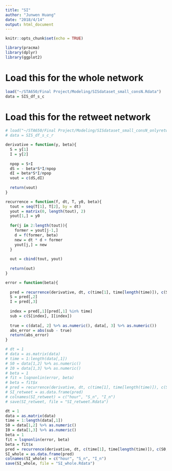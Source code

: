 ```yaml
---
title: "SI"
author: "Junwen Huang"
date: "2018/4/14"
output: html_document
---
```


```r
knitr::opts_chunk$set(echo = TRUE)
```

```r
library(pracma)
library(dplyr)
library(ggplot2)
```

# Load this for the whole network

```r
load("~/STA650/Final Project/Modeling/SISdataset_small_consN.Rdata")
data = SIS_df_s_c
```

# Load this for the retweet network

```r
# load("~/STA650/Final Project/Modeling/SISdataset_small_consN_onlyretweet.Rdata")
# data = SIS_df_s_c_r
```

```r
derivative = function(y, beta){
  S = y[1]  
  I = y[2]  
  
  npop = S+I
  dS = - beta*S*I/npop            
  dI = beta*S*I/npop
  vout = c(dS,dI)
  
  return(vout)
}
```

```r
recurrence = function(f, dt, T, y0, beta){
  tout = seq(T[1], T[2], by = dt)
  yout = matrix(0, length(tout), 2)
  yout[1,] = y0
  
  for(j in 2:length(tout)){
    former = yout[j-1,]
    d = f(former, beta)
    new = dt * d + former
    yout[j,] = new
  }
  
  out = cbind(tout, yout)
  
  return(out)
}
```

```r
error = function(beta){
  
  pred = recurrence(derivative, dt, c(time[1], time[length(time)]), c(S0, I0), beta)
  S = pred[,2]
  I = pred[,3]
  
  index = pred[,1][pred[,1] %in% time]
  sub = c(S[index], I[index])
  
  true = c(data[, 2] %>% as.numeric(), data[, 3] %>% as.numeric())
  abs_error = abs(sub - true)
  return(abs_error)
}
```

```r
# dt = 1
# data = as.matrix(data)
# time = 1:length(data[,1])
# S0 = data[1,2] %>% as.numeric()
# I0 = data[1,3] %>% as.numeric()
# beta = 1
# fit = lsqnonlin(error, beta)
# beta = fit$x
# pred = recurrence(derivative, dt, c(time[1], time[length(time)]), c(S0, I0), beta)
# SI_retweet = as.data.frame(pred)
# colnames(SI_retweet) = c("hour", "S_n", "I_n")
# save(SI_retweet, file = "SI_retweet.Rdata")
```

```r
dt = 1
data = as.matrix(data)
time = 1:length(data[,1])
S0 = data[1,2] %>% as.numeric()
I0 = data[1,3] %>% as.numeric()
beta = 1
fit = lsqnonlin(error, beta)
beta = fit$x
pred = recurrence(derivative, dt, c(time[1], time[length(time)]), c(S0, I0), beta)
SI_whole = as.data.frame(pred)
colnames(SI_whole) = c("hour", "S_n", "I_n")
save(SI_whole, file = "SI_whole.Rdata")
```
